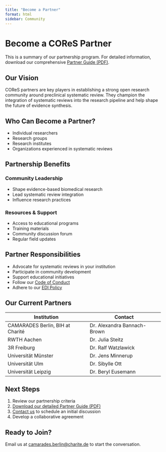 ```yaml
---
title: "Become a Partner"
format: html
sidebar: Community
---
```


# Become a COReS Partner

::: {.callout-note}
This is a summary of our partnership program. For detailed information, download our comprehensive [Partner Guide (PDF)](#).
:::

## Our Vision
COReS partners are key players in establishing a strong open research community around preclinical systematic review. They champion the integration of systematic reviews into the research pipeline and help shape the future of evidence synthesis.

## Who Can Become a Partner?
- Individual researchers
- Research groups
- Research institutes
- Organizations experienced in systematic reviews

## Partnership Benefits

:::: {.grid}
::: {.g-col-6}
### Community Leadership
- Shape evidence-based biomedical research
- Lead systematic review integration
- Influence research practices
:::

::: {.g-col-6}
### Resources & Support
- Access to educational programs
- Training materials
- Community discussion forum
- Regular field updates
:::
::::

## Partner Responsibilities
- Advocate for systematic reviews in your institution
- Participate in community development
- Support educational initiatives
- Follow our [Code of Conduct](/about-cores/code-of-conduct.qmd)
- Adhere to our [EDI Policy](/about-cores/policies.qmd)

## Our Current Partners
::: {.partner-grid}
| Institution | Contact |
|------------|----------|
| CAMARADES Berlin, BIH at Charité | Dr. Alexandra Bannach-Brown |
| RWTH Aachen | Dr. Julia Steitz |
| 3R Freiburg | Dr. Ralf Watzlawick |
| Universität Münster | Dr. Jens Minnerup |
| Universität Ulm | Dr. Sibylle Ott |
| Universität Leipzig | Dr. Beryl Eusemann |
:::

## Next Steps
1. Review our partnership criteria
2. [Download our detailed Partner Guide (PDF)](#)
3. [Contact us](mailto:camarades.berlin@charite.de) to schedule an initial discussion
4. Develop a collaborative agreement

::: {.callout-tip}
## Ready to Join?
Email us at [camarades.berlin@charite.de](mailto:camarades.berlin@charite.de) to start the conversation.
:::



